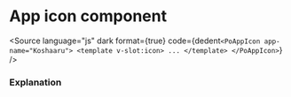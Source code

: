 # App icon component




<Meta of={PoAppIconStories} />

<div className="po-bg-mpao-blue po-p-5">
	<Story of={PoAppIconStories.AppIcon} />
</div>

<Source
	language="js"
	dark
	format={true}
	code={dedent`
   <PoAppIcon app-name="Koshaaru">
        <template v-slot:icon>
        ...
        </template>
    </PoAppIcon>
  `}
/>

### Explanation

<ArgTypes of={PoAppIconStories} />
